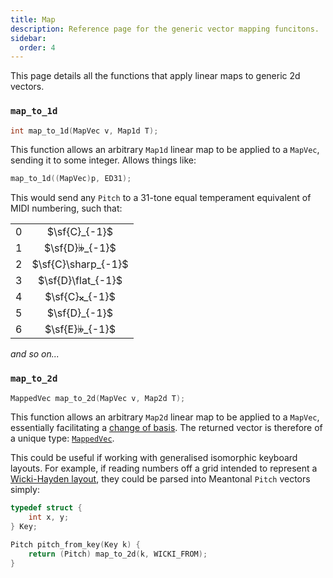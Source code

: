 ```yaml
---
title: Map
description: Reference page for the generic vector mapping funcitons.
sidebar:
  order: 4
---
```


This page details all the functions that apply linear maps to generic 2d vectors.

### `map_to_1d`

```c
int map_to_1d(MapVec v, Map1d T);
```

This function allows an arbitrary `Map1d` linear map to be applied to a `MapVec`, sending it to some integer. Allows things like:

```c
map_to_1d((MapVec)p, ED31);
```

This would send any `Pitch` to a 31-tone equal temperament equivalent of MIDI numbering, such that:

|   |                     |
|:-:|:-------------------:|
| 0 | $\sf{C}_{-1}$       |
| 1 | $\sf{D}𝄫_{-1}$      |
| 2 | $\sf{C}\sharp_{-1}$ |
| 3 | $\sf{D}\flat_{-1}$  |
| 4 | $\sf{C}𝄪_{-1}$      |
| 5 | $\sf{D}_{-1}$       |
| 6 | $\sf{E}𝄫_{-1}$      |

*and so on...*

### `map_to_2d`

```c
MappedVec map_to_2d(MapVec v, Map2d T);
```

This function allows an arbitrary `Map2d` linear map to be applied to a `MapVec`, essentially facilitating a [change of basis](https://en.wikipedia.org/wiki/Change_of_basis). The returned vector is therefore of a unique type: [`MappedVec`](/c/types/#mappedvec).

This could be useful if working with generalised isomorphic keyboard layouts. For example, if reading numbers off a grid intended to represent a [Wicki-Hayden layout](https://en.wikipedia.org/wiki/Wicki%E2%80%93Hayden_pitch_layout), they could be parsed into Meantonal `Pitch` vectors simply:

```c
typedef struct {
    int x, y;
} Key;

Pitch pitch_from_key(Key k) {
    return (Pitch) map_to_2d(k, WICKI_FROM);
}
```


